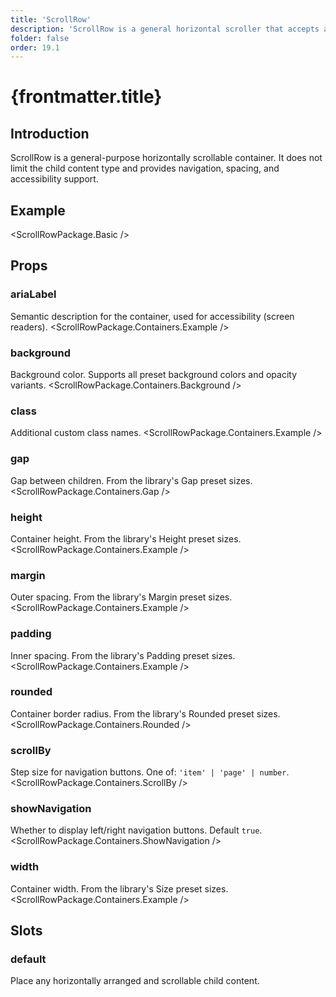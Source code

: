```yaml
---
title: 'ScrollRow'
description: 'ScrollRow is a general horizontal scroller that accepts any children and offers left/right navigation'
folder: false
order: 19.1
---
```



# {frontmatter.title}

## Introduction

ScrollRow is a general-purpose horizontally scrollable container. It does not limit the child content type and provides navigation, spacing, and accessibility support.

## Example

<ScrollRowPackage.Basic />

## Props

### ariaLabel
Semantic description for the container, used for accessibility (screen readers).
<ScrollRowPackage.Containers.Example />

### background
Background color. Supports all preset background colors and opacity variants.
<ScrollRowPackage.Containers.Background />

### class
Additional custom class names.
<ScrollRowPackage.Containers.Example />

### gap
Gap between children. From the library's Gap preset sizes.
<ScrollRowPackage.Containers.Gap />

### height
Container height. From the library's Height preset sizes.
<ScrollRowPackage.Containers.Example />

### margin
Outer spacing. From the library's Margin preset sizes.
<ScrollRowPackage.Containers.Example />

### padding
Inner spacing. From the library's Padding preset sizes.
<ScrollRowPackage.Containers.Example />

### rounded
Container border radius. From the library's Rounded preset sizes.
<ScrollRowPackage.Containers.Rounded />

### scrollBy
Step size for navigation buttons. One of: `'item' | 'page' | number`.
<ScrollRowPackage.Containers.ScrollBy />

### showNavigation
Whether to display left/right navigation buttons. Default `true`.
<ScrollRowPackage.Containers.ShowNavigation />

### width
Container width. From the library's Size preset sizes.
<ScrollRowPackage.Containers.Example />

## Slots

### default

Place any horizontally arranged and scrollable child content.


